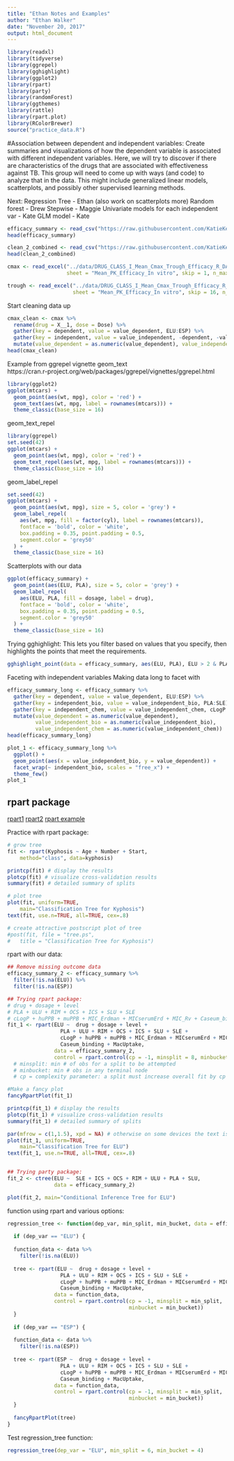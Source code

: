 ```yaml
---
title: "Ethan Notes and Examples"
author: "Ethan Walker"
date: "November 20, 2017"
output: html_document
---
```

```r
library(readxl)
library(tidyverse)
library(ggrepel)
library(gghighlight)
library(ggplot2)
library(rpart)
library(party)
library(randomForest)
library(ggthemes)
library(rattle)
library(rpart.plot)
library(RColorBrewer)
source("practice_data.R")
```

#Association between dependent and independent variables:
Create summaries and visualizations of how the dependent variable is
associated with different independent variables. Here, we will try to
discover if there are characteristics of the drugs that are associated
with effectiveness against TB. This group will need to come up with
ways (and code) to analyze that in the data. This might include
generalized linear models, scatterplots, and possibly other supervised
learning methods.

Next:
Regression Tree - Ethan (also work on scatterplots more)
Random forest - Drew
Stepwise - Maggie
Univariate models for each independent var - Kate
GLM model - Kate

```r
efficacy_summary <- read_csv("https://raw.githubusercontent.com/KatieKey/input_output_shiny_group/master/CSV_Files/efficacy_summary.csv")
head(efficacy_summary)

clean_2_combined <- read_csv("https://raw.githubusercontent.com/KatieKey/input_output_shiny_group/master/CSV_Files/clean_2_combined.csv")
head(clean_2_combined)
```


```r
cmax <- read_excel("../data/DRUG_CLASS_I_Mean_Cmax_Trough_Efficacy_R_DATA_ANALYSIS.xlsx", 
                   sheet = "Mean_PK_Efficacy_In vitro", skip = 1, n_max = 12)

trough <- read_excel("../data/DRUG_CLASS_I_Mean_Cmax_Trough_Efficacy_R_DATA_ANALYSIS.xlsx", 
                     sheet = "Mean_PK_Efficacy_In vitro", skip = 16, n_max = 12)
```


Start cleaning data up
```r
cmax_clean <- cmax %>%
  rename(drug = X__1, dose = Dose) %>% 
  gather(key = dependent, value = value_dependent, ELU:ESP) %>% 
  gather(key = independent, value = value_independent, -dependent, -value_dependent, - drug, -dose) %>% 
  mutate(value_dependent = as.numeric(value_dependent), value_independent = as.numeric(value_independent)) 
head(cmax_clean)
```


Example from ggrepel vignette
geom_text  
https://cran.r-project.org/web/packages/ggrepel/vignettes/ggrepel.html
```r
library(ggplot2)
ggplot(mtcars) +
  geom_point(aes(wt, mpg), color = 'red') +
  geom_text(aes(wt, mpg, label = rownames(mtcars))) +
  theme_classic(base_size = 16)
```

geom_text_repel
```r
library(ggrepel)
set.seed(42)
ggplot(mtcars) +
  geom_point(aes(wt, mpg), color = 'red') +
  geom_text_repel(aes(wt, mpg, label = rownames(mtcars))) +
  theme_classic(base_size = 16)
```

geom_label_repel
```r
set.seed(42)
ggplot(mtcars) +
  geom_point(aes(wt, mpg), size = 5, color = 'grey') +
  geom_label_repel(
    aes(wt, mpg, fill = factor(cyl), label = rownames(mtcars)),
    fontface = 'bold', color = 'white',
    box.padding = 0.35, point.padding = 0.5,
    segment.color = 'grey50'
  ) +
  theme_classic(base_size = 16)
```

Scatterplots with our data
```r
ggplot(efficacy_summary) +
  geom_point(aes(ELU, PLA), size = 5, color = 'grey') +
  geom_label_repel(
    aes(ELU, PLA, fill = dosage, label = drug),
    fontface = 'bold', color = 'white',
    box.padding = 0.35, point.padding = 0.5,
    segment.color = 'grey50'
  ) +
  theme_classic(base_size = 16)
```

Trying gghighlight:
This lets you filter based on values that you specify, then highlights the points that meet the requirements.
```r
gghighlight_point(data = efficacy_summary, aes(ELU, PLA), ELU > 2 & PLA > 10000, label_key = drug)
```


Faceting with independent variables
Making data long to facet with
```r
efficacy_summary_long <- efficacy_summary %>% 
  gather(key = dependent, value = value_dependent, ELU:ESP) %>% 
  gather(key = independent_bio, value = value_independent_bio, PLA:SLE) %>%
  gather(key = independent_chem, value = value_independent_chem, cLogP:MacUptake) %>%
  mutate(value_dependent = as.numeric(value_dependent), 
         value_independent_bio = as.numeric(value_independent_bio), 
         value_independent_chem = as.numeric(value_independent_chem)) 
head(efficacy_summary_long)
```
```r
plot_1 <- efficacy_summary_long %>% 
  ggplot() +
  geom_point(aes(x = value_independent_bio, y = value_dependent)) +
  facet_wrap(~ independent_bio, scales = "free_x") +
  theme_few()
plot_1
```

## rpart package
[rpart1](https://www.statmethods.net/advstats/cart.html)
[rpart2](https://cran.r-project.org/web/packages/rpart/rpart.pdf)
[rpart example](https://gormanalysis.com/decision-trees-in-r-using-rpart/)

Practice with rpart package:
```r
# grow tree 
fit <- rpart(Kyphosis ~ Age + Number + Start,
  	method="class", data=kyphosis)

printcp(fit) # display the results 
plotcp(fit) # visualize cross-validation results 
summary(fit) # detailed summary of splits

# plot tree 
plot(fit, uniform=TRUE, 
  	main="Classification Tree for Kyphosis")
text(fit, use.n=TRUE, all=TRUE, cex=.8)

# create attractive postscript plot of tree 
#post(fit, file = "tree.ps", 
#  	title = "Classification Tree for Kyphosis")
```

rpart with our data:
```r
## Remove missing outcome data
efficacy_summary_2 <- efficacy_summary %>% 
  filter(!is.na(ELU)) %>% 
  filter(!is.na(ESP))

## Trying rpart package:
# drug + dosage + level
# PLA + ULU + RIM + OCS + ICS + SLU + SLE
# cLogP + huPPB + muPPB + MIC_Erdman + MICserumErd + MIC_Rv + Caseum_binding + MacUptake
fit_1 <- rpart(ELU ~  drug + dosage + level + 
                 PLA + ULU + RIM + OCS + ICS + SLU + SLE + 
                 cLogP + huPPB + muPPB + MIC_Erdman + MICserumErd + MIC_Rv + 
                 Caseum_binding + MacUptake,
               data = efficacy_summary_2, 
               control = rpart.control(cp = -1, minsplit = 8, minbucket = 1))
  # minsplit: min # of obs for a split to be attempted
  # minbucket: min # obs in any terminal node
  # cp = complexity parameter: a split must increase overall fit by cp (neg value trys all)

#Make a fancy plot
fancyRpartPlot(fit_1)

printcp(fit_1) # display the results 
plotcp(fit_1) # visualize cross-validation results 
summary(fit_1) # detailed summary of splits

par(mfrow = c(1,1.5), xpd = NA) # otherwise on some devices the text is clipped
plot(fit_1, uniform=TRUE, 
  	main="Classification Tree for ELU")
text(fit_1, use.n=TRUE, all=TRUE, cex=.8)


## Trying party package:
fit_2 <- ctree(ELU ~  SLE + ICS + OCS + RIM + ULU + PLA + SLU, 
               data = efficacy_summary_2)

plot(fit_2, main="Conditional Inference Tree for ELU")

```

function using rpart and various options:
```r
regression_tree <- function(dep_var, min_split, min_bucket, data = efficacy_summary) {
  
  if (dep_var == "ELU") {
    
  function_data <- data %>%
    filter(!is.na(ELU))
  
  tree <- rpart(ELU ~  drug + dosage + level + 
                 PLA + ULU + RIM + OCS + ICS + SLU + SLE + 
                 cLogP + huPPB + muPPB + MIC_Erdman + MICserumErd + MIC_Rv + 
                 Caseum_binding + MacUptake,
               data = function_data, 
               control = rpart.control(cp = -1, minsplit = min_split, 
                                       minbucket = min_bucket))
  }
  
  if (dep_var == "ESP") {
    
  function_data <- data %>%
    filter(!is.na(ESP))
  
  tree <- rpart(ESP ~  drug + dosage + level + 
                 PLA + ULU + RIM + OCS + ICS + SLU + SLE + 
                 cLogP + huPPB + muPPB + MIC_Erdman + MICserumErd + MIC_Rv + 
                 Caseum_binding + MacUptake,
               data = function_data, 
               control = rpart.control(cp = -1, minsplit = min_split, 
                                       minbucket = min_bucket))
  }
  
  fancyRpartPlot(tree)
}
```

Test regression_tree function:
```r
regression_tree(dep_var = "ELU", min_split = 6, min_bucket = 4)
```

